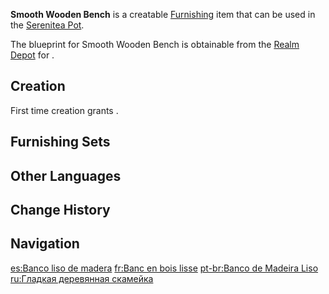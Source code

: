 {{Furnishing Infobox
|id             = 374201
|image          = Item Smooth Wooden Bench.png
|category       = Outdoor Furnishing
|subcategory    = Seating
|quality        = 2
|adeptal_energy = 30
|load           = 35
|reduced_load   = 24
|interaction    = Seat
|description    = A common wooden bench. It is made of rather hard material and has no backrest, so sitting here for too long might cause you to injure your waist.
|blueprint      = Realm Depot
}}
'''Smooth Wooden Bench''' is a creatable [[Furnishing]] item that can be used in the [[Serenitea Pot]].

The blueprint for Smooth Wooden Bench is obtainable from the [[Realm Depot]] for {{Item|Realm Currency|24|x=80}}.

==Creation==
First time creation grants {{Item|Trust|24|x=30}}.
{{Recipe
|type = Creation
|time = 12h
|Fir Wood = 4
|sort = Fir Wood
}}

==Furnishing Sets==
{{Craft Usage}}

==Other Languages==
{{Other Languages
|default_hidden = 1
|en      = Smooth Wooden Bench
|zhs     = 平整的木制长凳
|zhs_rm  = Píngzhěng de Mù Zhì Cháng Dèng
|zht     = 平整的木製長凳
|zht_rm  = Píngzhěng de Mù Zhì Cháng Dèng
|ja      = 平らな木製ベンチ
|ja_rm   = Taira na Mokusei Benchi
|ko      = 평평한 나무 벤치
|ko_rm   = Pyeongpyeonghan Namu Benchi
|es      = Banco liso de madera
|fr      = Banc en bois lisse
|ru      = Гладкая деревянная скамейка
|th      = ม้านั่งยาวไม้ผิวเรียบ
|th_rm   = 
|vi      = Ghế Gỗ Dài
|de      = Glatte Holzbank
|id      = Bangku Kayu Panjang yang Mulus
|pt      = Banco de Madeira Liso
|tr      = Pürüzsüz Ahşap Bank
|it      = Panchina di legno liscio
}}

==Change History==
{{Change History|1.5}}

==Navigation==
{{Furnishing Navbox|exterior}}

[[es:Banco liso de madera]]
[[fr:Banc en bois lisse]]
[[pt-br:Banco de Madeira Liso]]
[[ru:Гладкая деревянная скамейка]]